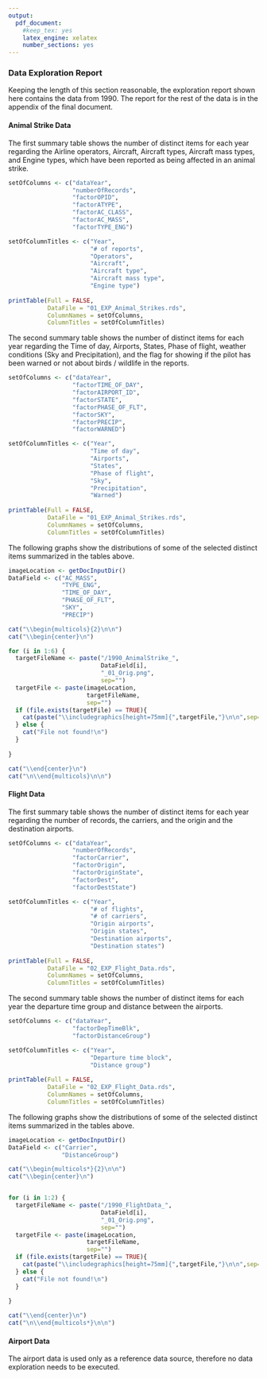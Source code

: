 ```yaml
---
output:
  pdf_document:
    #keep_tex: yes
    latex_engine: xelatex
    number_sections: yes
---
```


### Data Exploration Report

Keeping the length of this section reasonable, the exploration report shown here contains the data from 1990. The report for the rest of the data is in the appendix of the final document.

#### Animal Strike Data

The first summary table shows the number of distinct items for each year regarding the Airline operators, Aircraft, Aircraft types, Aircraft mass types, and Engine types, which have been reported as being affected in an animal strike.

```r
setOfColumns <- c("dataYear",
                  "numberOfRecords",
                  "factorOPID",
                  "factorATYPE",
                  "factorAC_CLASS",
                  "factorAC_MASS",
                  "factorTYPE_ENG")

setOfColumnTitles <- c("Year",
                       "# of reports",
                       "Operators",
                       "Aircraft",
                       "Aircraft type",
                       "Aircraft mass type",
                       "Engine type")
  
printTable(Full = FALSE, 
           DataFile = "01_EXP_Animal_Strikes.rds", 
           ColumnNames = setOfColumns, 
           ColumnTitles = setOfColumnTitles)
```

The second summary table shows the number of distinct items for each year regarding the Time of day, Airports, States, Phase of flight, weather conditions (Sky and Precipitation), and the flag for showing if the pilot has been warned or not about birds / wildlife in the reports.

```r
setOfColumns <- c("dataYear",
                  "factorTIME_OF_DAY",
                  "factorAIRPORT_ID",
                  "factorSTATE",
                  "factorPHASE_OF_FLT",
                  "factorSKY",
                  "factorPRECIP",
                  "factorWARNED")

setOfColumnTitles <- c("Year",
                       "Time of day",
                       "Airports",
                       "States",
                       "Phase of flight",
                       "Sky",
                       "Precipitation",
                       "Warned")
  
printTable(Full = FALSE, 
           DataFile = "01_EXP_Animal_Strikes.rds", 
           ColumnNames = setOfColumns, 
           ColumnTitles = setOfColumnTitles)
```


The following graphs show the distributions of some of the selected distinct items summarized in the tables above.

\newpage

```r

imageLocation <- getDocInputDir()
DataField <- c("AC_MASS", 
               "TYPE_ENG", 
               "TIME_OF_DAY", 
               "PHASE_OF_FLT", 
               "SKY", 
               "PRECIP")

cat("\\begin{multicols}{2}\n\n")
cat("\\begin{center}\n")

for (i in 1:6) {
  targetFileName <- paste("/1990_AnimalStrike_", 
                          DataField[i],
                          "_01_Orig.png", 
                          sep="")
  targetFile <- paste(imageLocation,
                      targetFileName,
                      sep="")
  if (file.exists(targetFile) == TRUE){
    cat(paste("\\includegraphics[height=75mm]{",targetFile,"}\n\n",sep=""),sep="")
  } else {
    cat("File not found!\n")
  }
  
}

cat("\\end{center}\n")
cat("\n\\end{multicols}\n\n")

```
\newpage

#### Flight Data

The first summary table shows the number of distinct items for each year regarding the number of records, the carriers, and the origin and the destination airports.

```r
setOfColumns <- c("dataYear",
                  "numberOfRecords",
                  "factorCarrier",
                  "factorOrigin",
                  "factorOriginState",
                  "factorDest",
                  "factorDestState")

setOfColumnTitles <- c("Year",
                       "# of flights",
                       "# of carriers",
                       "Origin airports",
                       "Origin states",
                       "Destination airports",
                       "Destination states")
  
printTable(Full = FALSE, 
           DataFile = "02_EXP_Flight_Data.rds", 
           ColumnNames = setOfColumns, 
           ColumnTitles = setOfColumnTitles)
```


The second summary table shows the number of distinct items for each year the departure time group and distance between the airports.

```r
setOfColumns <- c("dataYear",
                  "factorDepTimeBlk",
                  "factorDistanceGroup")

setOfColumnTitles <- c("Year",
                       "Departure time block",
                       "Distance group")
  
printTable(Full = FALSE, 
           DataFile = "02_EXP_Flight_Data.rds", 
           ColumnNames = setOfColumns, 
           ColumnTitles = setOfColumnTitles)
```


The following graphs show the distributions of some of the selected distinct items summarized in the tables above.

```r

imageLocation <- getDocInputDir()
DataField <- c("Carrier",
               "DistanceGroup")

cat("\\begin{multicols*}{2}\n\n")
cat("\\begin{center}\n")


for (i in 1:2) {
  targetFileName <- paste("/1990_FlightData_", 
                          DataField[i],
                          "_01_Orig.png", 
                          sep="")
  targetFile <- paste(imageLocation, 
                      targetFileName, 
                      sep="")
  if (file.exists(targetFile) == TRUE){
    cat(paste("\\includegraphics[height=75mm]{",targetFile,"}\n\n",sep=""),sep="")
  } else {
    cat("File not found!\n")
  }
  
}

cat("\\end{center}\n")
cat("\n\\end{multicols*}\n\n")


```

#### Airport Data

The airport data is used only as a reference data source, therefore no data exploration needs to be executed.

